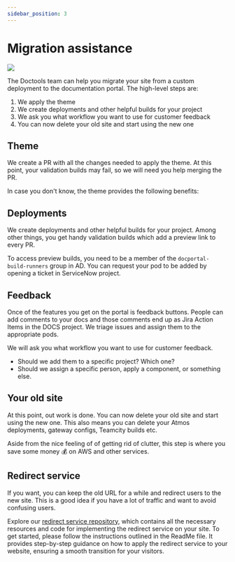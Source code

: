 ```yaml
---
sidebar_position: 3
---
```


# Migration assistance

![](./img/undraw_moving.svg)

The Doctools team can help you migrate your site from a custom deployment to the
documentation portal. The high-level steps are:

1. We apply the theme
1. We create deployments and other helpful builds for your project
1. We ask you what workflow you want to use for customer feedback
1. You can now delete your old site and start using the new one

## Theme

We create a PR with all the changes needed to apply the theme. At this point,
your validation builds may fail, so we will need you help merging the PR.

In case you don't know, the theme provides the following benefits:


<Benefits />

## Deployments

We create deployments and other helpful builds for your project. Among other
things, you get handy validation builds which add a preview link to every PR.

To access preview builds, you need to be a member of the
`docportal-build-runners` group in AD. You can request your pod to be added by
opening a ticket in ServiceNow project.

## Feedback

Once of the features you get on the portal is feedback buttons. People can add
comments to your docs and those comments end up as Jira Action Items in the DOCS
project. We triage issues and assign them to the appropriate pods.

We will ask you what workflow you want to use for customer feedback.

- Should we add them to a specific project? Which one?
- Should we assign a specific person, apply a component, or something else.

## Your old site

At this point, out work is done. You can now delete your old site and start
using the new one. This also means you can delete your Atmos deployments,
gateway configs, Teamcity builds etc.

Aside from the nice feeling of of getting rid of clutter, this step is where you
save some money 💰 on AWS and other services.

## Redirect service

If you want, you can keep the old URL for a while and redirect users to the new
site. This is a good idea if you have a lot of traffic and want to avoid
confusing users.

Explore our
[redirect service repository](https://stash.guidewire.com/projects/DOCTOOLS/repos/redirect-server/browse),
which contains all the necessary resources and code for implementing the
redirect service on your site. To get started, please follow the instructions
outlined in the ReadMe file. It provides step-by-step guidance on how to apply
the redirect service to your website, ensuring a smooth transition for your
visitors.
